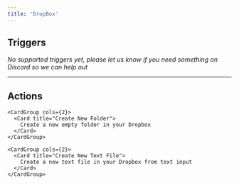 ```yaml
---
title: 'DropBox'
---
```


## Triggers

*No supported triggers yet, please let us know if you need something on Discord so we can help out* 


---

## Actions


    <CardGroup cols={2}>
      <Card title="Create New Folder">
        Create a new empty folder in your Dropbox
      </Card>
    </CardGroup>
  
    <CardGroup cols={2}>
      <Card title="Create New Text File">
        Create a new text file in your Dropbox from text input
      </Card>
    </CardGroup>
  
